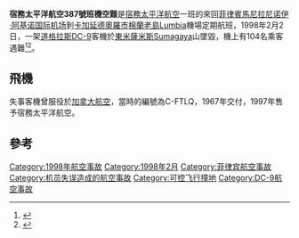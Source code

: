 {{expand|time=2014-03-15T09:34:12+00:00}}
{{Infobox Airliner accident
|name             =宿務太平洋航空387號班機空難
|occurrence_type  =Accident
|image            =Douglas Curtis - 9 Cebu-Pacific PH.jpg
|caption          =与失事客机相似的DC-9
|Date             =1998年2月2日
|Type             =[[可控飛行撞地|可控飛行撞地]]
|Site             =[[菲律賓|菲律賓]]Sumagaya山
|Coordinates      ={{coord|08|38|56.20|N|125|01|59.60|E|type:event|display =inline,title}}
|Aircraft Type    =[[道格拉斯DC-9|道格拉斯DC-9]]-32
|Operator         =[[宿務太平洋航空|宿務太平洋航空]]
|Tail Number      =RP-C1507
|Origin           ={{PHL}}[[馬尼拉|馬尼拉]][[尼诺伊·阿基诺国际机场|尼诺伊·阿基诺国际机场]]
|Last stopover   ={{PHL}}[[独鲁万市|独鲁万]][[丹尼尔·罗穆亚尔德斯机场|丹尼尔·罗穆亚尔德斯机场]]
|Destination      ={{PHL}}[[棉蘭老島|棉蘭老島]]Lumbia機場
|Passengers       =99
|Crew             =5
|injuries         =
|Fatalities       =104 
|Survivors        =0
}}

'''宿務太平洋航空387號班機空難'''是[[宿務太平洋航空|宿務太平洋航空]]一班的來回[[菲律賓|菲律賓]][[馬尼拉|馬尼拉]][[尼诺伊·阿基诺国际机场|尼诺伊·阿基诺国际机场]]到[[卡加延德奧羅市|卡加延德奧羅市]][[棉蘭老島|棉蘭老島]]Lumbia機場定期航班，1998年2月2日，一架[[道格拉斯DC-9|道格拉斯DC-9]]客機於[[東米薩米斯|東米薩米斯]]Sumagaya山墜毀，機上有104名乘客遇難<ref name="bbc1998">{{Cite web|title=Air disasters timeline|url=http://news.bbc.co.uk/1/hi/world/europe/2008892.stm|publisher=BBC News|date=2009-15-17|accessdate=2009-08-03|archive-date=2008-01-21|archive-url=https://web.archive.org/web/20080121002548/http://news.bbc.co.uk/1/hi/world/europe/2008892.stm|dead-url=no}}</ref><ref name="BBC4">{{cite news | title = Weather hampers Philippine air crash search | publisher = BBC News | date = 1998-02-04 | url = http://news.bbc.co.uk/1/hi/uk/53293.stm | accessdate = 2007-04-04 | archive-date = 2009-06-08 | archive-url = https://web.archive.org/web/20090608031915/http://news.bbc.co.uk/1/hi/uk/53293.stm | dead-url = no }}</ref>。

==飛機==
失事客機曾服役於[[加拿大航空|加拿大航空]]，當時的編號為C-FTLQ，1967年交付，1997年售予宿務太平洋航空。


==參考==
<references/>

{{1998年航空事故}}
[[Category:1998年航空事故|Category:1998年航空事故]]
[[Category:1998年2月|Category:1998年2月]]
[[Category:菲律宾航空事故|Category:菲律宾航空事故]]
[[Category:机员失误造成的航空事故|Category:机员失误造成的航空事故]]
[[Category:可控飞行撞地|Category:可控飞行撞地]]
[[Category:DC-9航空事故|Category:DC-9航空事故]]